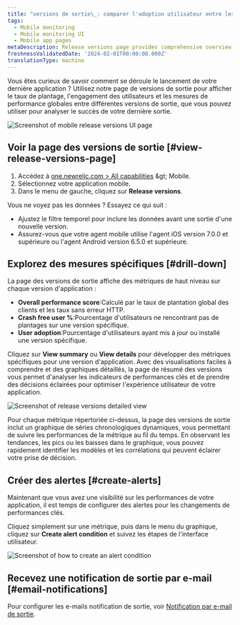 ```yaml
---
title: "versions de sortie\_: comparer l'adoption utilisateur entre les versions de sortie"
tags:
  - Mobile monitoring
  - Mobile monitoring UI
  - Mobile app pages
metaDescription: Release versions page provides comprehensive overview of their mobile application's performance across different versions.
freshnessValidatedDate: '2024-02-01T00:00:00.000Z'
translationType: machine
---
```


Vous êtes curieux de savoir comment se déroule le lancement de votre dernière application ? Utilisez notre page de versions de sortie pour afficher le taux de plantage, l&apos;engagement des utilisateurs et les mesures de performance globales entre différentes versions de sortie, que vous pouvez utiliser pour analyser le succès de votre dernière sortie.

<img title="Mobile release versions page" alt="Screenshot of mobile release versions UI page" src="/images/mobile_screenshot-full_release-versions.webp" />

## Voir la page des versions de sortie [#view-release-versions-page]

1. Accédez à [one.newrelic.com &gt; All capabilities](https://one.newrelic.com/all-capabilities) &amp;gt; Mobile.
2. Sélectionnez votre application mobile.
3. Dans le menu de gauche, cliquez sur <DNT>**Release versions**</DNT>.

<Callout variant="tip">
  Vous ne voyez pas les données ? Essayez ce qui suit :

  * Ajustez le filtre temporel pour inclure les données avant une sortie d&apos;une nouvelle version.
  * Assurez-vous que votre agent mobile utilise l&apos;agent iOS version 7.0.0 et supérieure ou l&apos;agent Android version 6.5.0 et supérieure.
</Callout>

## Explorez des mesures spécifiques [#drill-down]

La page des versions de sortie affiche des métriques de haut niveau sur chaque version d&apos;application :

* <DNT>**Overall performance score**</DNT>:Calculé par le taux de plantation global des clients et les taux sans erreur HTTP.
* <DNT>**Crash free user %**</DNT>:Pourcentage d&apos;utilisateurs ne rencontrant pas de plantages sur une version spécifique.
* <DNT>**User adoption**</DNT>:Pourcentage d&apos;utilisateurs ayant mis à jour ou installé une version spécifique.

Cliquez sur <DNT>**View summary**</DNT> ou <DNT>**View details**</DNT> pour développer des métriques spécifiques pour une version d&apos;application. Avec des visualisations faciles à comprendre et des graphiques détaillés, la page de résumé des versions vous permet d&apos;analyser les indicateurs de performances clés et de prendre des décisions éclairées pour optimiser l&apos;expérience utilisateur de votre application.

<img title="Details of release versions" alt="Screenshot of release versions detailed view" src="/images/mobile_screenshot-full_release-versions-details.webp" />

Pour chaque métrique répertoriée ci-dessus, la page des versions de sortie inclut un graphique de séries chronologiques dynamiques, vous permettant de suivre les performances de la métrique au fil du temps. En observant les tendances, les pics ou les baisses dans le graphique, vous pouvez rapidement identifier les modèles et les corrélations qui peuvent éclairer votre prise de décision.

## Créer des alertes [#create-alerts]

Maintenant que vous avez une visibilité sur les performances de votre application, il est temps de configurer des alertes pour les changements de performances clés.

Cliquez simplement sur une métrique, puis dans le menu du graphique, cliquez sur <DNT>**Create alert condition**</DNT> et suivez les étapes de l&apos;interface utilisateur.

<img title="Create an alert condition" alt="Screenshot of how to create an alert condition" src="/images/mobile_screenshot-full_create-alert-condition.webp" />

## Recevez une notification de sortie par e-mail [#email-notifications]

Pour configurer les e-mails notification de sortie, voir [Notification par e-mail de sortie](/docs/mobile-monitoring/mobile-monitoring-ui/mobile-app-pages/mobile-monitoring-email-notifications/#version-trends).